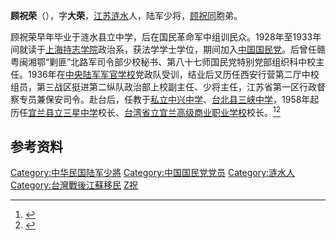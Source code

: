 '''顾祝荣'''（{{bd|1908年||1970年|12月|catIdx=Gu顾}}），字'''大荣'''，[[江苏|江苏]][[涟水|涟水]]人，陆军少将，[[顾祝同|顾祝同]]胞弟。

顾祝荣早年毕业于涟水县立中学，后在国民革命军中组训民众。1928年至1933年间就读于[[上海持志学院|上海持志学院]]政治系，获法学学士学位，期间加入[[中国国民党|中国国民党]]。后曾任赣粤闽湘鄂“剿匪”北路军司令部少校秘书、第八十七师国民党特别党部组织科中校主任。1936年在[[中央陆军军官学校|中央陆军军官学校]]党政队受训，结业后又历任西安行营第二厅中校组员，第三战区挺进第二纵队政治部上校副主任、少将主任，江苏省第一区行政督察专员兼保安司令。赴台后，任教于[[私立中兴中学|私立中兴中学]]、[[台北县三峡中学|台北县三峡中学]]，1958年起历任[[宜兰县立三星中学|宜兰县立三星中学]]校长、[[國立宜蘭高級商業職業學校|台湾省立宜兰高级商业职业学校]]校长。<ref name="kmt">{{cite book|title=《中国国民党百年人物全书》|publisher=团结出版社|year=2005}}</ref><ref>{{cite web|url=http://www.lianshui.gov.cn/web/center/mlls/whls/lsmr/2010/09/26/26551.html|title=涟水名人|publisher=中国·涟水|deadurl=yes|archiveurl=https://web.archive.org/web/20110113002114/http://www.lianshui.gov.cn/web/center/mlls/whls/lsmr/2010/09/26/26551.html|archivedate=2011-01-13}}</ref>

== 参考资料 ==
{{reflist}}

{{DEFAULTSORT:Gu顾}}
[[Category:中华民国陆军少將|Category:中华民国陆军少將]]
[[Category:中国国民党党员|Category:中国国民党党员]]
[[Category:涟水人|Category:涟水人]]
[[Category:台灣戰後江蘇移民|Category:台灣戰後江蘇移民]]
[[Category:顾姓|Z祝]]